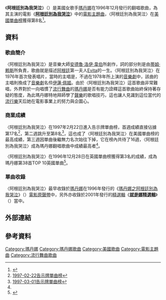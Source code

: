 
{{For|同名電影|阿根廷，別為我哭泣 (電影)}}
{{Infobox single
| Name        = 阿根廷別為我哭泣<br />Don't Cry for Me Argentina
| Cover       = 
| Artist      = [[瑪丹娜|瑪丹娜]]
| from Album  = [[瑪丹娜之阿根廷別為我哭泣|瑪丹娜之阿根廷別為我哭泣]]
| Released    = 1996年12月
| Format      = 12", CD single
| Recorded    = 1995年
| Length      = 5:34
| Genre       = [[流行音樂|流行音樂]]
| Label       = [[華納兄弟|華納兄弟]]
| Writer      = {{flat list|
* [[安德鲁·劳埃德·韦伯|安德魯·洛伊·韋伯]]
* [[蒂姆·赖斯|蒂姆·赖斯]]}}
| Producer    = {{flat list|
* Nigel Wright
* Alan Parker
* [[安德鲁·劳埃德·韦伯|安德魯·洛伊·韋伯]]
* David Caddick}}
'''Miami Mix:'''{{flat list|
* [[瑪丹娜|瑪丹娜]]
* Pablo Flores
* Javier Garza}}
| Last single = "[[You_Must_Love_Me|You Must Love Me]]"<br />(1996)
| This single = "'''Don't Cry for Me Argentina'''"<br />(1996)
| Next single = "[[Another_Suitcase_in_Another_Hall|Another Suitcase in Another Hall]]"<br />(1997)
}}
《'''阿根廷別為我哭泣'''》（{{lang-en|'''Don't Cry for Me Argentina'''}}）是美國女歌手[[瑪丹娜|瑪丹娜]]在1996年12月發行的翻唱歌曲，為其主演的電影《'''[[贝隆夫人_(电影)|阿根廷別為我哭泣]]'''》中的[[電影主題曲|電影主題曲]]，〈阿根廷別為我哭泣〉在[[Billboard_Hot_100|美國單曲榜]]獲得第8名<ref name="#1">{{Cite web |url=http://www.billboard.com/artist/308786/madonna/chart?page=1&f=379 |title=美國告示牌官網瑪丹娜單曲資料庫 |accessdate=2015-02-01 |archive-date=2015-03-10 |archive-url=https://web.archive.org/web/20150310170957/http://www.billboard.com/artist/308786/madonna/chart?page=1&f=379 |dead-url=no }}</ref>。

==資料==
===歌曲簡介===
〈阿根廷別為我哭泣〉是音樂大師[[安德鲁·劳埃德·韦伯|安德魯·洛伊·韋伯]]所創作，詞的部分則是由[[蒂姆·赖斯|蒂姆·赖斯]]所負責，歌曲就是描述[[阿根廷|阿根廷]]第一夫人[[伊娃·裴隆|Evita]]的一生。〈阿根廷別為我哭泣〉在1976年首次發表唱片，當時的主唱是{{link-en|朱麗葉·科文頓|Julie Covington}}，不過在1978年所上演的[[音樂劇|音樂劇]]中，該曲的主唱則換成了[[音樂劇|音樂劇]]名伶[[伊蓮·佩姬|伊蓮·佩姬]]。由於〈阿根廷別為我哭泣〉這首歌曲非常難唱，外界對於一向唱慣了[[流行舞曲|流行舞曲]]的[[瑪丹娜|瑪丹娜]]是否有能力詮釋這首歌曲始終保持著存疑的態度，為此瑪丹娜特地拜師學了[[聲樂|聲樂]]的歌唱技巧，這也讓人見識到這位當代的[[流行樂|流行樂]]天后她在電影事業上的努力與企圖心。

===商業成績===
〈阿根廷別為我哭泣〉在1997年2月22日進入告示牌單曲榜，首週成績直接佔據第17名<ref>[http://www.billboard.com/charts/hot-100/1997-02-22 1997-02-22告示牌單曲榜]</ref>，第二週跳升至第8名<ref>[http://www.billboard.com/charts/hot-100/1997-03-01 1997-03-01告示牌單曲榜]</ref>，這也成了〈阿根廷別為我哭泣〉在美國單曲榜的最高成績，第三週因單曲後繼無力名次始往下掉，它在榜內共待了16週，〈阿根廷別為我哭泣〉成為瑪丹娜翻唱歌曲中成績最高者<ref name="#1"/>。

〈阿根廷別為我哭泣〉在1996年12月28日在英國單曲榜獲得第3名的成績，成為瑪丹娜第38首TOP 10英國單曲<ref>{{Cite web |url=http://www.officialcharts.com/artist/_/madonna/ |title=英國官方排行榜瑪丹娜資料庫 |accessdate=2015-02-01 |archive-date=2015-01-19 |archive-url=https://web.archive.org/web/20150119173628/http://www.officialcharts.com/artist/_/madonna |dead-url=no }}</ref>。

===單曲收錄===
〈阿根廷別為我哭泣〉最早收錄於[[瑪丹娜|瑪丹娜]]在1996年發行的《[[瑪丹娜之阿根廷別為我哭泣|瑪丹娜之阿根廷別為我哭泣]]》（{{lang-en|Evita}}）[[電影原聲帶|電影原聲帶]]中，另外亦收錄於2001年發行的[[精選輯|精選輯]]《'''[[GHV2|就是娜精選輯]]'''》（{{lang-en|'''GHV2'''}}）當中。

== 外部連結 ==
{{瑪丹娜}}
{{瑪丹娜歌曲}}
== 參考資料 ==
{{DEFAULTSORT:Don't Cry For Me Argentina}}
[[Category:瑪丹娜|Category:瑪丹娜]]
[[Category:瑪丹娜歌曲|Category:瑪丹娜歌曲]]
[[Category:美國歌曲|Category:美國歌曲]]
[[Category:電影主題曲|Category:電影主題曲]]
[[Category:流行舞曲歌曲|Category:流行舞曲歌曲]]